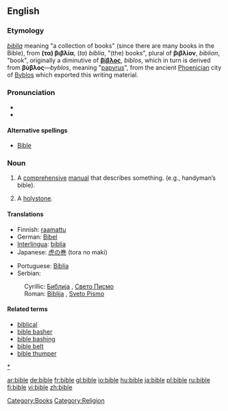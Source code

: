 {{see|Bible}}
{{wikipedia|Bible}}
==English==

===Etymology===
{{L.}} ''[[biblia]]'' meaning "a collection of books" (since there are many books in the Bible), from {{Gk.}} '''(τα) βιβλία''', (''ta'') ''biblia'', "(the) books", plural of '''βιβλίον''', ''biblion'', "book", originally a diminutive of '''[[βίβλος]]''', ''biblos'', which in turn is derived from '''βύβλος'''—''byblos'', meaning "[[papyrus]]", from the ancient [[Phoenicia]]n city of [[Byblos]] which exported this writing material.

===Pronunciation===
*{{IPA|/'baɪbəl/}}
*{{rhymes|aɪbəl}}

====Alternative spellings====
*[[Bible]]

{{see|Bible}}

===Noun===
{{en-noun}}

#A [[comprehensive]] [[manual]] that describes something. (e.g., handyman’s bible).
#{{nautical}} A [[holystone]].

====Translations====
{{trans-top|comprehensive manual}}
*Finnish: [[raamattu]]
*German: [[Bibel]] {{f}}
*[[Interlingua]]: [[biblia]]
*Japanese: [[虎の巻]] (tora no maki)
{{trans-mid}}
*Portuguese: [[Bíblia]] {{f}}
*Serbian:
:Cyrillic: [[Библија]] {{f}}, [[Свето Писмо]] {{n}}
:Roman: [[Biblija]] {{f}}, [[Sveto Pismo]] {{n}}
{{trans-bottom}}

====Related terms====
*[[biblical]]
*[[bible basher]]
*[[bible bashing]]
*[[bible belt]]
*[[bible thumper]]

[[category:Bible|*]]
[[Category:Books]]
[[Category:Religion]]

[[ar:bible]]
[[de:bible]]
[[fr:bible]]
[[gl:bible]]
[[io:bible]]
[[hu:bible]]
[[ja:bible]]
[[pl:bible]]
[[ru:bible]]
[[fi:bible]]
[[vi:bible]]
[[zh:bible]]